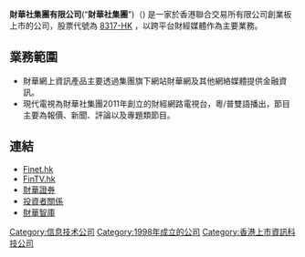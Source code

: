{{Infobox Company
|company_name = 財華社集團有限公司
|company_name_en = Finet Holdings Limited（FINET）
|company_logo = [[File:Finet_logo.png|200px]]
|company_type = [[創業板上市公司|創業板上市公司]]
|market_information = {{sehk|08317}}<br />
|location = {{HKG}}[[灣仔|灣仔]][[告士打道|告士打道]]77-79號富通大厦30樓
|key_people = 勞玉儀（主席）
|industry = [[金融|金融]]、[[資訊科技|資訊科技]]、[[新媒體|新媒體]]
|products = [[財華網|財華網]]、[[現代電視|現代電視]]、[[財華財經APP|財華財經APP]]
|num_employees =100-200名全職僱員<br />
|parent = 
|homepage = http://www.finet.hk/
|width =
|footnotes =
}}

'''財華社集團有限公司'''(“'''財華社集團'''")（'''{{lang-en|Finet Group Limited}}''') 是一家於香港聯合交易所有限公司創業板上市的公司，股票代號為 [https://www.hkex.com.hk/chi/invest/company/quote_page_c.asp?WidCoID=8317&WidCoAbbName=&Month=1&langcode=c 8317-HK] {{Wayback|url=https://www.hkex.com.hk/chi/invest/company/quote_page_c.asp?WidCoID=8317&WidCoAbbName=&Month=1&langcode=c |date=20160304113721 }} ，以跨平台財經媒體作為主要業務。

== 業務範圍 ==
*財華網上資訊產品主要透過集團旗下網站財華網及其他網絡媒體提供金融資訊。
*現代電視為財華社集團2011年創立的財經網路電視台，粵/普雙語播出，節目主要為報價、新聞、評論以及專題類節目。
==連結==
*[https://www.finet.hk/ Finet.hk] {{Wayback|url=https://www.finet.hk/ |date=20210425114959 }}
*[http://www.fintv.hk/ FinTV.hk] {{Wayback|url=http://www.fintv.hk/ |date=20190614180857 }}
*[http://www.finetsecurities.com 財華證券] {{Wayback|url=http://www.finetsecurities.com/ |date=20210303052638 }}
*[http://ir.finet.hk 投資者關係] {{Wayback|url=http://ir.finet.hk/ |date=20210122155702 }}
*[http://ir.finet.hk 財華智庫] {{Wayback|url=http://ir.finet.hk/ |date=20210122155702 }}

[[Category:信息技术公司|Category:信息技术公司]]
[[Category:1998年成立的公司|Category:1998年成立的公司]]
[[Category:香港上市資訊科技公司|Category:香港上市資訊科技公司]]